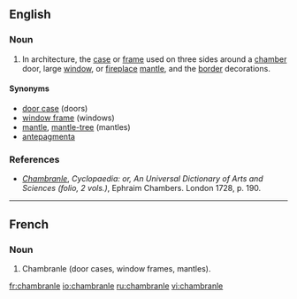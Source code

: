 ==English==
{{wikipedia}}

===Noun===
{{en-noun}}

# {{architecture}} In architecture, the [[case]] or [[frame]] used on three sides around a [[chamber]] door, large [[window]], or [[fireplace]] [[mantle]], and the [[border]] decorations.

====Synonyms====
* [[door case]] (doors)
* [[window frame]] (windows)
* [[mantle]], [[mantle-tree]] (mantles)
* [[antepagmenta]]

===References===

* ''[http://digicoll.library.wisc.edu/cgi-bin/HistSciTech/HistSciTech-idx?type=turn&entity=HistSciTech000900240344&q1=Chambranle Chambranle]'', ''Cyclopaedia: or, An Universal Dictionary of Arts and Sciences (folio, 2 vols.)'', Ephraim Chambers. London 1728, p. 190.

----

==French==

===Noun===
{{fr-noun|m}}

# Chambranle (door cases, window frames, mantles).

[[fr:chambranle]]
[[io:chambranle]]
[[ru:chambranle]]
[[vi:chambranle]]